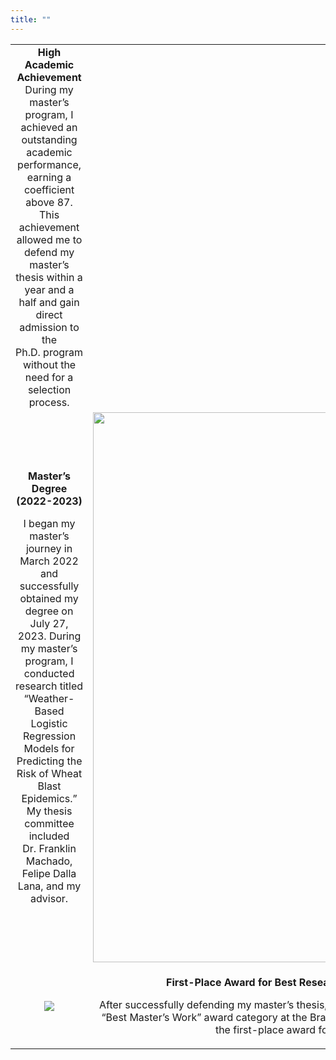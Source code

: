```yaml
---
title: ""
---
```


+:------------------------------------------------------------------------------------------------------------------------------------------------------------------------------------------------------------------------------------------------------------------------------------------------------------------------------------------:+:---------------------------------------------------------------------------------------------------------------------------------------------------------------------------------------------------------------------------------------------------------------------------------------------------:+
| **High Academic Achievement** During my master's program, I achieved an outstanding academic performance, earning a coefficient above 87. This achievement allowed me to defend my master's thesis within a year and a half and gain direct admission to the Ph.D. program without the need for a selection process.                       |                                                                                                                                                                                                                                                                                                     |
+--------------------------------------------------------------------------------------------------------------------------------------------------------------------------------------------------------------------------------------------------------------------------------------------------------------------------------------------+-----------------------------------------------------------------------------------------------------------------------------------------------------------------------------------------------------------------------------------------------------------------------------------------------------+
| **Master's Degree (2022-2023)**                                                                                                                                                                                                                                                                                                            | ![](Imagens/defesa.jpeg){width="880"}                                                                                                                                                                                                                                                               |
|                                                                                                                                                                                                                                                                                                                                            |                                                                                                                                                                                                                                                                                                     |
| I began my master's journey in March 2022 and successfully obtained my degree on July 27, 2023. During my master's program, I conducted research titled "Weather-Based Logistic Regression Models for Predicting the Risk of Wheat Blast Epidemics." My thesis committee included Dr. Franklin Machado, Felipe Dalla Lana, and my advisor. |                                                                                                                                                                                                                                                                                                     |
+--------------------------------------------------------------------------------------------------------------------------------------------------------------------------------------------------------------------------------------------------------------------------------------------------------------------------------------------+-----------------------------------------------------------------------------------------------------------------------------------------------------------------------------------------------------------------------------------------------------------------------------------------------------+
| ![](Imagens/congresso.jpeg)                                                                                                                                                                                                                                                                                                                | **First-Place Award for Best Research Work - Brazilian Congress of Plant Pathology**                                                                                                                                                                                                                |
|                                                                                                                                                                                                                                                                                                                                            |                                                                                                                                                                                                                                                                                                     |
|                                                                                                                                                                                                                                                                                                                                            | After successfully defending my master's thesis, my research was selected for presentation and nominated for the "Best Master's Work" award category at the Brazilian Congress of Plant Pathology. I am honored to have received the first-place award for the best research work in this category. |
+--------------------------------------------------------------------------------------------------------------------------------------------------------------------------------------------------------------------------------------------------------------------------------------------------------------------------------------------+-----------------------------------------------------------------------------------------------------------------------------------------------------------------------------------------------------------------------------------------------------------------------------------------------------+
